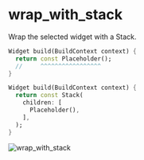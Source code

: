 # wrap_with_stack

Wrap the selected widget with a Stack.

```dart title="Before"
Widget build(BuildContext context) {
  return const Placeholder();
  //     ^^^^^^^^^^^^^^^^^
}
```

```dart title="After"
Widget build(BuildContext context) {
  return const Stack(
    children: [
      Placeholder(),
    ],
  );
}
```

![wrap_with_stack](https://raw.githubusercontent.com/charlescyt/pyramid_lint/main/docs/assets/wrap_with_stack.gif)
